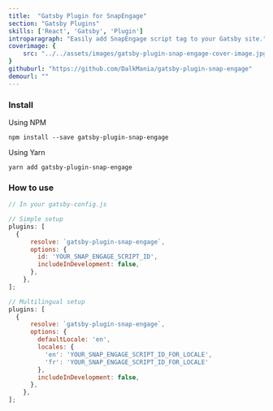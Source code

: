 ```yaml
---
title:  "Gatsby Plugin for SnapEngage"
section: "Gatsby Plugins"
skills: ['React', 'Gatsby', 'Plugin']
introparagraph: "Easily add SnapEngage script tag to your Gatsby site."
coverimage: {
    src: "../../assets/images/gatsby-plugin-snap-engage-cover-image.jpg"
}
githuburl: "https://github.com/DalkMania/gatsby-plugin-snap-engage"
demourl: ""
---
```


### Install

Using NPM

```
npm install --save gatsby-plugin-snap-engage
```

Using Yarn

```
yarn add gatsby-plugin-snap-engage
```

### How to use

```javascript
// In your gatsby-config.js

// Simple setup
plugins: [
  {
      resolve: `gatsby-plugin-snap-engage`,
      options: {
        id: 'YOUR_SNAP_ENGAGE_SCRIPT_ID',
        includeInDevelopment: false,
      },
    },
];

// Multilingual setup
plugins: [
  {
      resolve: `gatsby-plugin-snap-engage`,
      options: {
        defaultLocale: 'en',
        locales: {
          'en': 'YOUR_SNAP_ENGAGE_SCRIPT_ID_FOR_LOCALE',
          'fr': 'YOUR_SNAP_ENGAGE_SCRIPT_ID_FOR_LOCALE'
        },
        includeInDevelopment: false,
      },
    },
];
```